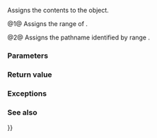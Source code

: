 {{cpp/experimental/fs/path/title|assign}}
{{cpp/experimental/fs/path/navbar}}
{{dcl begin}}
{{dcl|num=1|since=fs_ts|1=
template&lt; class Source &gt;
path&amp; assign( const Source&amp; source );
}}
{{dcl|num=2|since=fs_ts|1=
template&lt; class InputIt &gt;
path&amp; assign( InputIt first, InputIt last );
}}
{{dcl end}}

Assigns the contents to the {{tt|path}} object.

@1@ Assigns the range of {{c|source}}. {{todo}}

@2@ Assigns the pathname identified by range {{range|first|last}}.

===Parameters===
{{par begin}}
{{par|source|a range to assign}}
{{par|first, last|a range to assign}}
{{par hreq}}
{{par req named|InputIt|InputIterator}}
{{par req|The value type of {{tt|InputIt}} must be one of the encoded character types ({{c|char}}, {{c|wchar_t}}, {{c|char16_t}} and {{c|char32_t}}).}}
{{par end}}

===Return value===
{{c|*this}}

===Exceptions===
{{todo}}

===See also===
{{dsc begin}}
{{dsc inc|cpp/experimental/fs/path/dsc operator{{=}}}}
{{dsc end}}